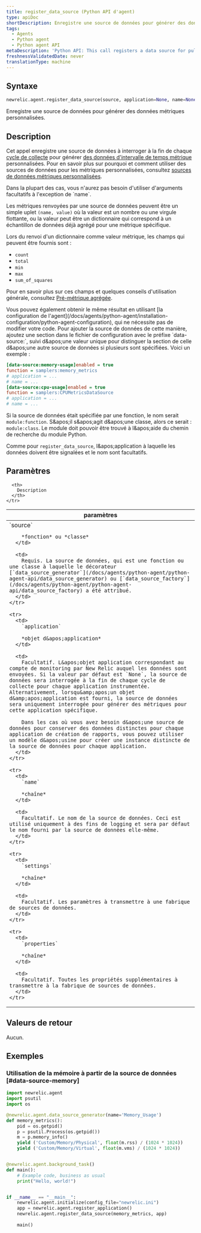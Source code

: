 ```yaml
---
title: register_data_source (Python API d'agent)
type: apiDoc
shortDescription: Enregistre une source de données pour générer des données métriques personnalisées.
tags:
  - Agents
  - Python agent
  - Python agent API
metaDescription: 'Python API: This call registers a data source for pulling custom metric data from.'
freshnessValidatedDate: never
translationType: machine
---
```


## Syntaxe

```py
newrelic.agent.register_data_source(source, application=None, name=None, settings=None, **properties)
```

Enregistre une source de données pour générer des données métriques personnalisées.

## Description

Cet appel enregistre une source de données à interroger à la fin de chaque [cycle de collecte](/docs/accounts-partnerships/education/getting-started-new-relic/glossary#harvest-cycle) pour générer [des données d&apos;intervalle de temps métrique](/docs/data-analysis/metrics/analyze-your-metrics/data-collection-metric-timeslice-event-data#timeslice-data) personnalisées. Pour en savoir plus sur pourquoi et comment utiliser des sources de données pour les métriques personnalisées, consultez [sources de données métriques personnalisées](/docs/agents/python-agent/supported-features/python-custom-metrics#custom-metric-data-sources).

<Callout variant="tip">
  Dans la plupart des cas, vous n&apos;aurez pas besoin d&apos;utiliser d&apos;arguments facultatifs à l&apos;exception de `name`.
</Callout>

Les métriques renvoyées par une source de données peuvent être un simple uplet `(name, value)` où la valeur est un nombre ou une virgule flottante, ou la valeur peut être un dictionnaire qui correspond à un échantillon de données déjà agrégé pour une métrique spécifique.

Lors du renvoi d&apos;un dictionnaire comme valeur métrique, les champs qui peuvent être fournis sont :

* `count`
* `total`
* `min`
* `max`
* `sum_of_squares`

Pour en savoir plus sur ces champs et quelques conseils d&apos;utilisation générale, consultez [Pré-métrique agrégée](/docs/agents/python-agent/supported-features/python-custom-metrics#pre-aggregated-metrics).

<Callout variant="tip">
  Vous pouvez également obtenir le même résultat en utilisant [la configuration de l&apos;agent](/docs/agents/python-agent/installation-configuration/python-agent-configuration), qui ne nécessite pas de modifier votre code. Pour ajouter la source de données de cette manière, ajoutez une section dans le fichier de configuration avec le préfixe `data-source:`, suivi d&amp;apos;une valeur unique pour distinguer la section de celle d&amp;apos;une autre source de données si plusieurs sont spécifiées. Voici un exemple :

  ```ini
  [data-source:memory-usage]enabled = true
  function = samplers:memory_metrics
  # application = ...
  # name = ...
  [data-source:cpu-usage]enabled = true
  function = samplers:CPUMetricsDataSource
  # application = ...
  # name = ...
  ```

  Si la source de données était spécifiée par une fonction, le nom serait `module:function`. S&amp;apos;il s&amp;apos;agit d&amp;apos;une classe, alors ce serait : `module:class`. Le module doit pouvoir être trouvé à l&amp;apos;aide du chemin de recherche du module Python.

  Comme pour `register_data_source`, l&amp;apos;application à laquelle les données doivent être signalées et le nom sont facultatifs.
</Callout>

## Paramètres

<table>
  <thead>
    <tr>
      <th width="25%">
        paramètres
      </th>

      <th>
        Description
      </th>
    </tr>
  </thead>

  <tbody>
    <tr>
      <td>
        `source`

        *fonction* ou *classe*
      </td>

      <td>
        Requis. La source de données, qui est une fonction ou une classe à laquelle le décorateur [`data_source_generator`](/docs/agents/python-agent/python-agent-api/data_source_generator) ou [`data_source_factory`](/docs/agents/python-agent/python-agent-api/data_source_factory) a été attribué.
      </td>
    </tr>

    <tr>
      <td>
        `application`

        *objet d&apos;application*
      </td>

      <td>
        Facultatif. L&apos;objet application correspondant au compte de monitoring par New Relic auquel les données sont envoyées. Si la valeur par défaut est `None`, la source de données sera interrogée à la fin de chaque cycle de collecte pour chaque application instrumentée. Alternativement, lorsqu&amp;apos;un objet d&amp;apos;application est fourni, la source de données sera uniquement interrogée pour générer des métriques pour cette application spécifique.

        Dans les cas où vous avez besoin d&apos;une source de données pour conserver des données distinctes pour chaque application de création de rapports, vous pouvez utiliser un modèle d&apos;usine pour créer une instance distincte de la source de données pour chaque application.
      </td>
    </tr>

    <tr>
      <td>
        `name`

        *chaîne*
      </td>

      <td>
        Facultatif. Le nom de la source de données. Ceci est utilisé uniquement à des fins de logging et sera par défaut le nom fourni par la source de données elle-même.
      </td>
    </tr>

    <tr>
      <td>
        `settings`

        *chaîne*
      </td>

      <td>
        Facultatif. Les paramètres à transmettre à une fabrique de sources de données.
      </td>
    </tr>

    <tr>
      <td>
        `properties`

        *chaîne*
      </td>

      <td>
        Facultatif. Toutes les propriétés supplémentaires à transmettre à la fabrique de sources de données.
      </td>
    </tr>
  </tbody>
</table>

## Valeurs de retour

Aucun.

## Exemples

### Utilisation de la mémoire à partir de la source de données [#data-source-memory]

```py
import newrelic.agent
import psutil
import os

@newrelic.agent.data_source_generator(name='Memory_Usage')
def memory_metrics():
    pid = os.getpid()
    p = psutil.Process(os.getpid())
    m = p.memory_info()
    yield ('Custom/Memory/Physical', float(m.rss) / (1024 * 1024))
    yield ('Custom/Memory/Virtual', float(m.vms) / (1024 * 1024))


@newrelic.agent.background_task()
def main():
    # Example code, business as usual
    print("Hello, world!")


if __name__ == "__main__":
    newrelic.agent.initialize(config_file="newrelic.ini")
    app = newrelic.agent.register_application()
    newrelic.agent.register_data_source(memory_metrics, app)
    
    main()
```